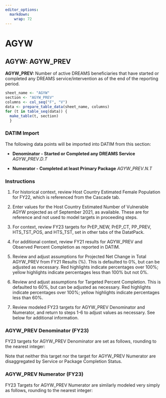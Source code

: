 ```yaml
---
editor_options: 
  markdown: 
    wrap: 72
---
```


\blandscape

# AGYW

## AGYW: AGYW_PREV

**AGYW_PREV:** Number of active DREAMS beneficiaries that have started
or completed any DREAMS service/intervention as of the end of the
reporting period.

```r
sheet_name <- "AGYW"
section <- "AGYW_PREV"
columns <- col_seq("F", "V")
data <- prepare_table_data(sheet_name, columns)
for (t in table_seq(data)) {
  make_table(t, section)
  }
```

### DATIM Import

The following data points will be imported into DATIM from this section:

-   **Denominator - Started or Completed any DREAMS Service**
    $AGYW\_PREV.D.T$

-   **Numerator - Completed at least Primary Package** $AGYW\_PREV.N.T$

### Instructions

1.  For historical context, review Host Country Estimated Female
    Population for FY22, which is referenced from the Cascade tab.

2.  Enter values for the Host Country Estimated Number of Vulnerable
    AGYW projected as of September 2021, as available. These are for
    reference and not used to model targets in proceeding steps.

3.  For context, review FY23 targets for PrEP_NEW, PrEP_CT, PP_PREV,
    HTS_TST_POS, and HTS_TST, set in other tabs of the DatatPack.

4.  For additional context, review FY21 results for AGYW_PREV and
    Observed Percent Completion as reported in DATIM.

5.  Review and adjust assumptions for Projected Net Change in Total
    AGYW_PREV from FY21 Results (%). This is defaulted to 0%, but can be
    adjusted as necessary. Red highlights indicate percentages over
    100%; yellow highlights indicate percentages less than 100% but not
    0%.

6.  Review and adjust assumptions for Targeted Percent Completion. This
    is defaulted to 60%, but can be adjusted as necessary. Red
    highlights indicate percentages over 100%; yellow highlights
    indicate percentages less than 60%.

7.  Review modeled FY23 targets for AGYW_PREV Denominator and Numerator,
    and return to steps 1-6 to adjust values as necessary. See below for
    additional information.

### AGYW_PREV Denominator (FY23)

FY23 targets for AGYW_PREV Denominator are set as follows, rounding to
the nearest integer:

```{=tex}
\begin{center} ${AGYW\_ PREV.D}_{t}\  = \ {AGYW\_ PREV.D}_{r}\ *\ (1\  + \ {Projected\ Net\ Change\ in\ Total\ AGYW\_ PREV}_{t})$ \end{center}
```
Note that neither this target nor the target for AGYW_PREV Numerator are
disaggregated by Service or Package Completion Status.

### AGYW_PREV Numerator (FY23)

FY23 Targets for AGYW_PREV Numerator are similarly modeled very simply
as follows, rounding to the nearest integer:

```{=tex}
\begin{center} ${AGYW\_ PREV.N}_{t}\  = \ {AGYW\_ PREV.D}_{t}\ *\ \text{Targeted Percent Completion}_{t}$ \end{center}
```
\elandscape

\newpage
